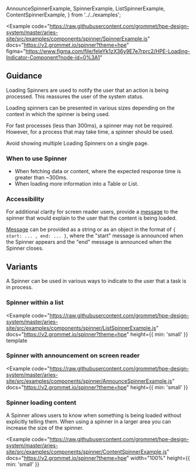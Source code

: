   AnnounceSpinnerExample,
  SpinnerExample,
  ListSpinnerExample,
  ContentSpinnerExample,
} from '../../examples';

<Example
  code="https://raw.githubusercontent.com/grommet/hpe-design-system/master/aries-site/src/examples/components/spinner/SpinnerExample.js"
  docs="https://v2.grommet.io/spinner?theme=hpe"
  figma="https://www.figma.com/file/feIeYk1zX36y9E7e7rprc2/HPE-Loading-Indicator-Component?node-id=0%3A1"
>
  <SpinnerExample />
</Example>

## Guidance

Loading Spinners are used to notify the user that an action is being processed. This reassures the user of the system status. 

Loading spinners can be presented in various sizes depending on the context in which the spinner is being used.

For fast processes (less than 300ms), a spinner may not be required. However, for a process that may take time, a spinner should be used.

Avoid showing multiple Loading Spinners on a single page.

### When to use Spinner

- When fetching data or content, where the expected response time is greater than ~300ms.
- When loading more information into a Table or List.

### Accessibility

For additional clarity for screen reader users, provide a [message](https://v2.grommet.io/spinner#message) to the spinner that would explain to the user that the content is being loaded.

[Message](https://v2.grommet.io/spinner#message) can be provided as a string or as an object in the format of `{ start: ... , end: ... }`, where the "start" message is announced when the Spinner appears and the "end" message is announced when the Spinner closes.

## Variants

A Spinner can be used in various ways to indicate to the user that a task is in process.

### Spinner within a list

<Example
  code="https://raw.githubusercontent.com/grommet/hpe-design-system/master/aries-site/src/examples/components/spinner/ListSpinnerExample.js"
  docs="https://v2.grommet.io/spinner?theme=hpe"
  height={{ min: 'small' }}
  template
>
  <ListSpinnerExample />
</Example>

### Spinner with announcement on screen reader 

<Example
  code="https://raw.githubusercontent.com/grommet/hpe-design-system/master/aries-site/src/examples/components/spinner/AnnounceSpinnerExample.js"
  docs="https://v2.grommet.io/spinner?theme=hpe"
  height={{ min: 'small' }}
>
  <AnnounceSpinnerExample />
</Example>

### Spinner loading content

A Spinner allows users to know when something is being loaded without explicitly telling them. When using a spinner in a larger area you can increase the size of the spinner.


<Example
  code="https://raw.githubusercontent.com/grommet/hpe-design-system/master/aries-site/src/examples/components/spinner/ContentSpinnerExample.js"
  docs="https://v2.grommet.io/spinner?theme=hpe"
  width="100%"
  height={{ min: 'small' }}
>
  <ContentSpinnerExample />
</Example>
